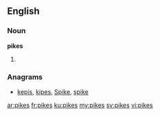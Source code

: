 ==English==

===Noun===
'''pikes'''

# {{plural of|pike}}

===Anagrams===
* [[kepis#English|kepis]], [[kipes#English|kipes]], [[Spike#English|Spike]], [[spike#English|spike]]

[[ar:pikes]]
[[fr:pikes]]
[[ku:pikes]]
[[my:pikes]]
[[sv:pikes]]
[[vi:pikes]]